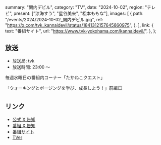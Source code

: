   summary: "関内デビル",
  category: "TV",
  date: "2024-10-02",
  region: "テレビ",
  present: ["涼海すう", "星谷美来", "松本ももな"],
  images: [
    {
      path: "/events/2024/2024-10-02_関内デビル.jpg",
      ref: "https://x.com/tvk_kannaidevil/status/1841312157645860975",
    },
  ],
  link: {
    text: "番組サイト",
    url: "https://www.tvk-yokohama.com/kannaidevil/",
  },
};

## 放送

- 放送局: tvk
- 放送時間: 23:00 〜

毎週水曜日の番組内コーナー「たかねこクエスト」

「ウォーキングとポージングを学び、成長しよう！」前編🎞️

## リンク

- [公式 X 告知](https://x.com/takanenofficial/status/1839670077475750236)
- [番組 X 告知](https://x.com/tvk_kannaidevil/status/1839681149490131253)
- [番組サイト](https://www.tvk-yokohama.com/kannaidevil/)
- [TVer](https://tver.jp/series/srehapgls0)
